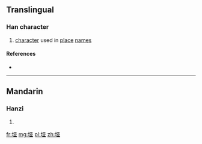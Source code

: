 {{also|埡}}
==Translingual==

===Han character===
{{Han char|rn=32|rad=土|as=06|sn=9|four=|canj=土一廿金 (GMTC)|ids=⿰[[土]][[亚]]}}

# [[character]] used in [[place]] [[name]]s

====References====
* {{Han ref|kx=0228.291|hdz=10437.090|uh=57AD|ud=22445}}

----

==Mandarin==

===Hanzi===
{{cmn-hanzi|tra=埡|pin=[[wù]] ([[wu4]])|wg=wu<sup>4</sup>}}

# {{defn|lang=cmn|sort=土06}}

[[fr:垭]]
[[mg:垭]]
[[pl:垭]]
[[zh:垭]]